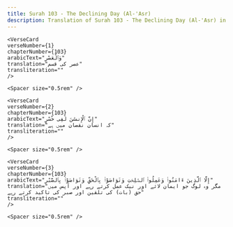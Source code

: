 ```yaml
---
title: Surah 103 - The Declining Day (Al-'Asr)  
description: Translation of Surah 103 - The Declining Day (Al-'Asr) in Urdu
---
```







    <VerseCard 
    verseNumber={1}
    chapterNumber={103}
    arabicText="وَٱلْعَصْرِ"
    translation="عصر کی قسم"
    transliteration=""
    />

    <Spacer size="0.5rem" />
                
    <VerseCard 
    verseNumber={2}
    chapterNumber={103}
    arabicText="إِنَّ ٱلْإِنسَٰنَ لَفِى خُسْرٍ"
    translation="کہ انسان نقصان میں ہے"
    transliteration=""
    />

    <Spacer size="0.5rem" />
                
    <VerseCard 
    verseNumber={3}
    chapterNumber={103}
    arabicText="إِلَّا ٱلَّذِينَ ءَامَنُوا۟ وَعَمِلُوا۟ ٱلصَّٰلِحَٰتِ وَتَوَاصَوْا۟ بِٱلْحَقِّ وَتَوَاصَوْا۟ بِٱلصَّبْرِ"
    translation="مگر وہ لوگ جو ایمان لائے اور نیک عمل کرتے رہے اور آپس میں حق (بات) کی تلقین اور صبر کی تاکید کرتے رہے"
    transliteration=""
    />

    <Spacer size="0.5rem" />
                